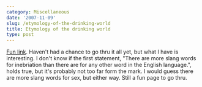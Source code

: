 ```yaml
---
category: Miscellaneous
date: '2007-11-09'
slug: /etymology-of-the-drinking-world
title: Etymology of the drinking world
type: post
---
```



[Fun link](http://drunkard.com/issues/02_05/02-05_on_the_cuff.htm).
Haven't had a chance to go thru it all yet, but what I have is
interesting. I don't know if the first statement, "There are more
slang words for inebriation than there are for any other word in
the English language.", holds true, but it's probably not too far
form the mark. I would guess there are more slang words for sex,
but either way. Still a fun page to go thru.